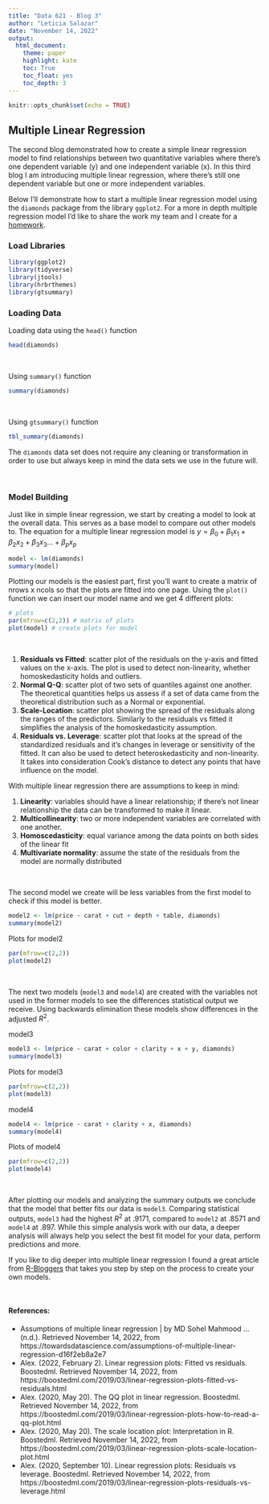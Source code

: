 ```yaml
---
title: "Data 621 - Blog 3"
author: "Leticia Salazar"
date: "November 14, 2022"
output: 
  html_document:
    theme: paper
    highlight: kate
    toc: True
    toc_float: yes
    toc_depth: 3
---
```


```r
knitr::opts_chunk$set(echo = TRUE)
```

## Multiple Linear Regression

The second blog demonstrated how to create a simple linear regression model to find relationships between two quantitative variables where there's one dependent variable (y) and one independent variable (x). In this third blog I am introducing multiple linear regression, where there's still one dependent variable but one or more independent variables. 

Below I'll demonstrate how to start a multiple linear regression model using the `diamonds` package from the library `ggplot2`. For a more in depth multiple regression model I'd like to share the work my team and I create for a [homework](https://rpubs.com/letisalba/data621_hwk1). 

### Load Libraries

```r
library(ggplot2)
library(tidyverse)
library(jtools)
library(hrbrthemes)
library(gtsummary)
```


### Loading Data

Loading data using the `head()` function
```r
head(diamonds)
```

$~$

Using `summary()` function
```r
summary(diamonds)
```

$~$

Using `gtsummary()` function
```r
tbl_summary(diamonds)
```

The `diamonds` data set does not require any cleaning or transformation in order to use but always keep in mind the data sets we use in the future will.

$~$

### Model Building 

Just like in simple linear regression, we start by creating a model to look at the overall data. This serves as a base model to compare out other models to. The equation for a multiple linear regression model is $y = \beta_0 + \beta_1 x_1 + \beta_2 x_2 + \beta_3 x_3 ... + \beta_p x_p$
```r
model <- lm(diamonds)
summary(model)
```

Plotting our models is the easiest part, first you'll want to create a matrix of nrows x ncols so that the plots are fitted into one page. Using the `plot()` function we can insert our model name and we get 4 different plots:
```r
# plots
par(mfrow=c(2,2)) # matrix of plots
plot(model) # create plots for model
```
$~$

1. **Residuals vs Fitted**: scatter plot of the residuals on the y-axis and fitted values on the x-axis. The plot is used to detect non-linearity, whether homoskedasticity holds and outliers.
2. **Normal Q-Q**:  scatter plot of two sets of quantiles against one another. The theoretical quantities helps us assess if a set of data came from the theoretical distribution such as a Normal or exponential.
3. **Scale-Location**: scatter plot showing the spread of the residuals along the ranges of the predictors. Similarly to the residuals vs fitted it simplifies the analysis of the homoskedasticity assumption.
4. **Residuals vs. Leverage**: scatter plot that looks at the spread of the standardized residuals and it's changes in leverage or sensitivity of the fitted. It can also be used to detect heteroskedasticity and non-linearity. It takes into consideration Cook's distance to detect any points that have influence on the model.

With multiple linear regression there are assumptions to keep in mind:

1. **Linearity**: variables should have a linear relationship; if there's not linear relationship the data can be transformed to make it linear.
2. **Multicollinearity**: two or more independent variables are correlated with one another.
3. **Homoscedasticity**: equal variance among the data points on both sides of the linear fit
4. **Multivariate normality**: assume the state of the residuals from the model are normally distributed


$~$

The second model we create will be less variables from the first model to check if this model is better.
```r
model2 <- lm(price ~ carat + cut + depth + table, diamonds)
summary(model2)
```


Plots for model2
```r
par(mfrow=c(2,2))
plot(model2)
```
$~$

The next two models (`model3` and `model4`) are created with the variables not used in the former models to see the differences statistical output we receive. Using backwards elimination these models show differences in the adjusted $R^2$. 

model3
```r
model3 <- lm(price ~ carat + color + clarity + x + y, diamonds)
summary(model3)
```

Plots for model3
```r
par(mfrow=c(2,2))
plot(model3)
```

model4
```r
model4 <- lm(price ~ carat + clarity + x, diamonds)
summary(model4)
```

Plots of model4
```r
par(mfrow=c(2,2))
plot(model4)
```

$~$

After plotting our models and analyzing the summary outputs we conclude that the model that better fits our data is `model3`. Comparing statistical outputs, `model3` had the highest $R^2$ at .9171, compared to `model2` at .8571 and `model4` at .897. While this simple analysis work with our data, a deeper analysis will always help you select the best fit model for your data, perform predictions and more.

If you like to dig deeper into multiple linear regression I found a great article from  [R-Bloggers](https://www.r-bloggers.com/2021/10/multiple-linear-regression-made-simple/) that takes you step by step on the process to create your own models.

$~$

#### References:
* Assumptions of multiple linear regression | by MD Sohel Mahmood ... (n.d.). Retrieved November 14, 2022, from https://towardsdatascience.com/assumptions-of-multiple-linear-regression-d16f2eb8a2e7 
* Alex. (2022, February 2). Linear regression plots: Fitted vs residuals. Boostedml. Retrieved November 14, 2022, from https://boostedml.com/2019/03/linear-regression-plots-fitted-vs-residuals.html 
* Alex. (2020, May 20). The QQ plot in linear regression. Boostedml. Retrieved November 14, 2022, from https://boostedml.com/2019/03/linear-regression-plots-how-to-read-a-qq-plot.html 
* Alex. (2020, May 20). The scale location plot: Interpretation in R. Boostedml. Retrieved November 14, 2022, from https://boostedml.com/2019/03/linear-regression-plots-scale-location-plot.html 
* Alex. (2020, September 10). Linear regression plots: Residuals vs leverage. Boostedml. Retrieved November 14, 2022, from https://boostedml.com/2019/03/linear-regression-plots-residuals-vs-leverage.html 


